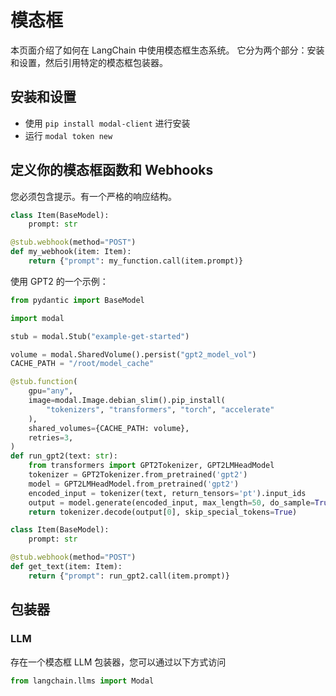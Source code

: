 # 模态框

本页面介绍了如何在 LangChain 中使用模态框生态系统。
它分为两个部分：安装和设置，然后引用特定的模态框包装器。

## 安装和设置
- 使用 `pip install modal-client` 进行安装
- 运行 `modal token new`

## 定义你的模态框函数和 Webhooks

您必须包含提示。有一个严格的响应结构。

```python
class Item(BaseModel):
    prompt: str

@stub.webhook(method="POST")
def my_webhook(item: Item):
    return {"prompt": my_function.call(item.prompt)}
```

使用 GPT2 的一个示例：

```python
from pydantic import BaseModel

import modal

stub = modal.Stub("example-get-started")

volume = modal.SharedVolume().persist("gpt2_model_vol")
CACHE_PATH = "/root/model_cache"

@stub.function(
    gpu="any",
    image=modal.Image.debian_slim().pip_install(
        "tokenizers", "transformers", "torch", "accelerate"
    ),
    shared_volumes={CACHE_PATH: volume},
    retries=3,
)
def run_gpt2(text: str):
    from transformers import GPT2Tokenizer, GPT2LMHeadModel
    tokenizer = GPT2Tokenizer.from_pretrained('gpt2')
    model = GPT2LMHeadModel.from_pretrained('gpt2')
    encoded_input = tokenizer(text, return_tensors='pt').input_ids
    output = model.generate(encoded_input, max_length=50, do_sample=True)
    return tokenizer.decode(output[0], skip_special_tokens=True)

class Item(BaseModel):
    prompt: str

@stub.webhook(method="POST")
def get_text(item: Item):
    return {"prompt": run_gpt2.call(item.prompt)}
```

## 包装器

### LLM

存在一个模态框 LLM 包装器，您可以通过以下方式访问
```python
from langchain.llms import Modal
```